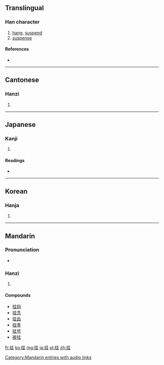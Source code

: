 {{also|掛}}
==Translingual==

===Han character===
{{Han char|rn=64|rad=手|as=06|sn=9|four=5401<sub>4</sub>|canj=手土土 (QGG)}}

# [[hang]], [[suspend]]
# [[suspense]]

====References====
* {{Han ref|kx=0429.060|dkj=12020|dj=0778.030|hdz=31865.050|uh=6302|ud=25346|bh=AC45|bd=44101}}

----

==Cantonese==

===Hanzi===
{{yue-hanzi|jyut=|y=gwa3|tra=掛}}

# {{defn|Cantonese|sort=手06}}

----

==Japanese==

===Kanji===
{{ja-kanji|grade=|rs=手06}}

# {{defn|Japanese|sort=手06}}

====Readings====
* {{ja-readings|on=[[けい]] (kei), [[かい]] (kai), [[け]] (ke)|kun=[[かける]] (kakeru)}}

----

==Korean==

===Hanja===
{{ko-hanja|hangeul=괘|eumhun=|rv=gwae|mr=kwae|y=kway}}

# {{defn|Korean|sort=手06}}

----

==Mandarin==

===Pronunciation===
* {{audio|zh-guà.ogg|audio}}

===Hanzi===
{{cmn-hanzi|tra=掛|pin=[[guà]] ([[gua4]])|wg=kua<sup>4</sup>}}

# {{defn|Mandarin|sort=手06}}

====Compounds====
*[[挂钩]]
*[[挂念]]
*[[挂齿]]
*[[挂孝]]
*[[挂号]]
*[[披挂]]

[[Category:Mandarin entries with audio links]]

[[fr:挂]]
[[ko:挂]]
[[mg:挂]]
[[ja:挂]]
[[pl:挂]]
[[zh:挂]]
